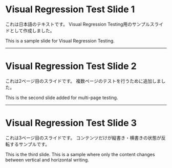 # Visual Regression Test Slide 1

<div className="wrapper">

これは日本語のテキストです。
Visual Regression Testing用のサンプルスライドとして作成しました。

This is a sample slide for Visual Regression Testing.

</div>

---

# Visual Regression Test Slide 2

<div className="wrapper">

これは2ページ目のスライドです。
複数ページのテストを行うために追加しました。

This is the second slide added for multi-page testing.

</div>

---

<div className="wrapper header-and-content">

# Visual Regression Test Slide 3

<div className="wm-toggle">

これは3ページ目のスライドです。
コンテンツだけが縦書き・横書きの状態が反転するサンプルです。

This is the third slide.
This is a sample where only the content changes between vertical and horizontal writing.

</div>

</div>
